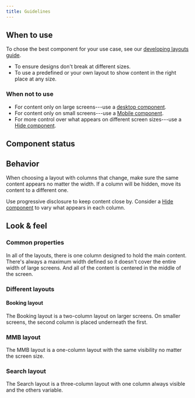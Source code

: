 ```yaml
---
title: Guidelines
---
```



<ReactExample name="Layout" />

## When to use

To chose the best component for your use case, see our [developing layouts guide](/development//guides/developing-layouts/).

- To ensure designs don't break at different sizes.
- To use a predefined or your own layout to show content in the right place at any size.

### When not to use

- For content only on large screens---use a [desktop component](/components/responsive/desktop/).
- For content only on small screens---use a [Mobile component](/components/responsive/mobile/).
- For more control over what appears on different screen sizes---use a
  [Hide component](/components/responsive/hide/).

## Component status

<ComponentStatus component="Layout" />

## Behavior

<ResponsiveSimilarContentSnippet />

When choosing a layout with columns that change,
make sure the same content appears no matter the width.
If a column will be hidden, move its content to a different one.

Use progressive disclosure to keep content close by.
Consider a [Hide component](/components/responsive/hide/) to vary what appears in each column.

## Look & feel

### Common properties

In all of the layouts, there is one column designed to hold the main content.
There's always a maximum width defined
so it doesn't cover the entire width of large screens.
And all of the content is centered in the middle of the screen.

### Different layouts

#### Booking layout

The Booking layout is a two-column layout on larger screens.
On smaller screens, the second column is placed underneath the first.

<ReactExample name="Layout bBoking" />

### MMB layout

The MMB layout is a one-column layout with the same visibility no matter the screen size.

<ReactExample name="Layout MMB" />

### Search layout

The Search layout is a three-column layout with one column always visible and the others variable.

<ReactExample name="Layout Search" />
